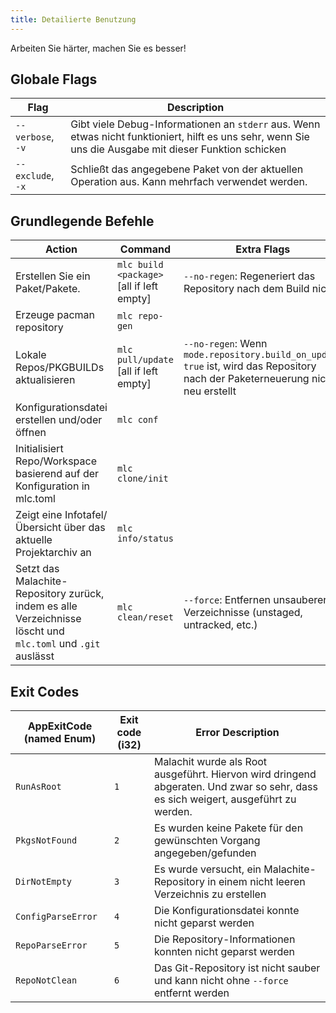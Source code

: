 ```yaml
---
title: Detailierte Benutzung
---
```


Arbeiten Sie härter, machen Sie es besser!

## Globale Flags

| Flag              | Description                                                                                                                                             |
| ----------------- | ------------------------------------------------------------------------------------------------------------------------------------------------------- |
| `--verbose`, `-v` | Gibt viele Debug-Informationen an `stderr` aus. Wenn etwas nicht funktioniert, hilft es uns sehr, wenn Sie uns die Ausgabe mit dieser Funktion schicken |
| `--exclude`, `-x` | Schließt das angegebene Paket von der aktuellen Operation aus. Kann mehrfach verwendet werden.                                                          |

## Grundlegende Befehle

| Action                                                                                                       | Command                                   | Extra Flags                                                                                                                      |
| ------------------------------------------------------------------------------------------------------------ | ----------------------------------------- | -------------------------------------------------------------------------------------------------------------------------------- |
| Erstellen Sie ein Paket/Pakete.                                                                              | `mlc build <package>` [all if left empty] | `--no-regen`: Regeneriert das Repository nach dem Build nicht                                                                    |
| Erzeuge pacman repository                                                                                    | `mlc repo-gen`                            |                                                                                                                                  |
| Lokale Repos/PKGBUILDs aktualisieren                                                                         | `mlc pull/update` [all if left empty]     | `--no-regen`: Wenn `mode.repository.build_on_update` `true` ist, wird das Repository nach der Paketerneuerung nicht neu erstellt |
| Konfigurationsdatei erstellen und/oder öffnen                                                                | `mlc conf`                                |                                                                                                                                  |
| Initialisiert Repo/Workspace basierend auf der Konfiguration in mlc.toml                                     | `mlc clone/init`                          |                                                                                                                                  |
| Zeigt eine Infotafel/Übersicht über das aktuelle Projektarchiv an                                            | `mlc info/status`                         |                                                                                                                                  |
| Setzt das Malachite-Repository zurück, indem es alle Verzeichnisse löscht und `mlc.toml` und `.git` auslässt | `mlc clean/reset`                         | `--force`: Entfernen unsauberer Verzeichnisse (unstaged, untracked, etc.)                                                        |

## Exit Codes

| AppExitCode (named Enum) | Exit code (i32) | Error Description                                                                                                                  |
| ------------------------ | --------------- | ---------------------------------------------------------------------------------------------------------------------------------- |
| `RunAsRoot`              | `1`             | Malachit wurde als Root ausgeführt. Hiervon wird dringend abgeraten. Und zwar so sehr, dass es sich weigert, ausgeführt zu werden. |
| `PkgsNotFound`           | `2`             | Es wurden keine Pakete für den gewünschten Vorgang angegeben/gefunden                                                              |
| `DirNotEmpty`            | `3`             | Es wurde versucht, ein Malachite-Repository in einem nicht leeren Verzeichnis zu erstellen                                         |
| `ConfigParseError`       | `4`             | Die Konfigurationsdatei konnte nicht geparst werden                                                                                |
| `RepoParseError`         | `5`             | Die Repository-Informationen konnten nicht geparst werden                                                                          |
| `RepoNotClean`           | `6`             | Das Git-Repository ist nicht sauber und kann nicht ohne `--force` entfernt werden                                                  |
